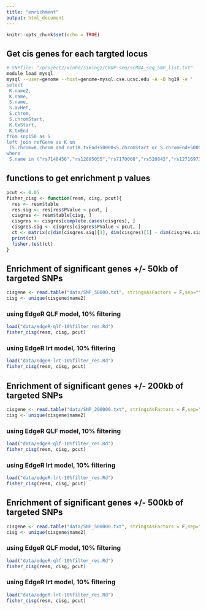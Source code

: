 ```yaml
---
title: "enrichment"
output: html_document
---
```


```r
knitr::opts_chunk$set(echo = TRUE)
```

## Get cis genes for each targted locus
```bash
# SNPfile: "/project2/xinhe/simingz/CROP-seq/scRNA_seq_SNP_list.txt"
module load mysql
mysql --user=genome --host=genome-mysql.cse.ucsc.edu -A -D hg19 -e '
select
 K.name2,
 K.name,
 S.name,
 S.avHet,
 S.chrom,
 S.chromStart,
 K.txStart,
 K.txEnd
from snp150 as S
left join refGene as K on
 (S.chrom=K.chrom and not(K.txEnd+50000<S.chromStart or S.chromEnd+50000<K.txStart))
where
 S.name in ("rs7148456","rs12895055","rs7170068","rs520843","rs12716973","rs2192932","rs17200916","rs1198588","rs324017","rs4151680","rs301791","rs324015","rs9882911","rs11633075","rs2027349","rs186132169","rs9661794","rs7936858","rs3861678","rs10933","rs6071578")' > /project2/xinhe/simingz/CROP-seq/cropseq/data/SNP_50000.txt
```
## functions to get enrichment p values
```r
pcut <- 0.05
fisher_cisg <- function(resm, cisg, pcut){
  res <- resm$table
  res.sig <- res[res$PValue < pcut, ]
  cisgres <- resm$table[cisg, ]
  cisgres <- cisgres[complete.cases(cisgres), ]
  cisgres.sig <- cisgres[cisgres$PValue < pcut, ]
  ct <- matrix(c(dim(cisgres.sig)[1], dim(cisgres)[1] - dim(cisgres.sig)[1], dim(res.sig)[1], dim(res)[1]-dim(res.sig)[1]), nrow = 2)
  print(ct)
  fisher.test(ct)
}
```

## Enrichment of significant genes +/- 50kb of targeted SNPs
```r
cisgene <- read.table("data/SNP_50000.txt", stringsAsFactors = F,sep="\t", header=T)
cisg <- unique(cisgene$name2)
```
### using EdgeR QLF model, 10% filtering
```r
load("data/edgeR-qlf-10%filter_res.Rd")
fisher_cisg(resm, cisg, pcut)
```
### using EdgeR lrt model, 10% filtering
```r
load("data/edgeR-lrt-10%filter_res.Rd")
fisher_cisg(resm, cisg, pcut)
```

## Enrichment of significant genes +/- 200kb of targeted SNPs
```r
cisgene <- read.table("data/SNP_200000.txt", stringsAsFactors = F,sep="\t", header=T)
cisg <- unique(cisgene$name2)
```
### using EdgeR QLF model, 10% filtering
```r
load("data/edgeR-qlf-10%filter_res.Rd")
fisher_cisg(resm, cisg, pcut)
```
### using EdgeR lrt model, 10% filtering
```r
load("data/edgeR-lrt-10%filter_res.Rd")
fisher_cisg(resm, cisg, pcut)
```

## Enrichment of significant genes +/- 500kb of targeted SNPs
```r
cisgene <- read.table("data/SNP_500000.txt", stringsAsFactors = F,sep="\t", header=T)
cisg <- unique(cisgene$name2)
```
### using EdgeR QLF model, 10% filtering
```r
load("data/edgeR-qlf-10%filter_res.Rd")
fisher_cisg(resm, cisg, pcut)
```
### using EdgeR lrt model, 10% filtering
```r
load("data/edgeR-lrt-10%filter_res.Rd")
fisher_cisg(resm, cisg, pcut)
```

